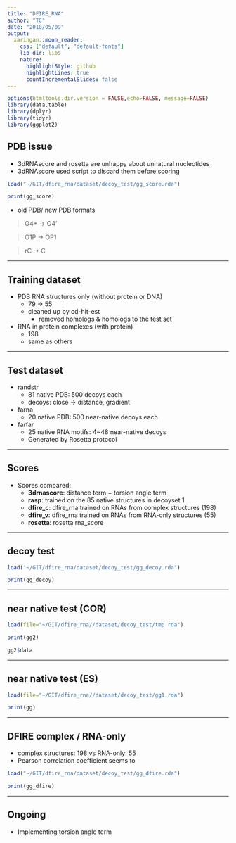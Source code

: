 ```yaml
---
title: "DFIRE_RNA"
author: "TC"
date: "2018/05/09"
output:
  xaringan::moon_reader:
    css: ["default", "default-fonts"]
    lib_dir: libs
    nature:
      highlightStyle: github
      highlightLines: true
      countIncrementalSlides: false
---
```




```r
options(htmltools.dir.version = FALSE,echo=FALSE, message=FALSE)
library(data.table)
library(dplyr)
library(tidyr)
library(ggplot2)
```


## PDB issue

- 3dRNAscore and rosetta are unhappy about unnatural nucleotides
- 3dRNAscore used script to discard them before scoring

```r
load("~/GIT/dfire_rna/dataset/decoy_test/gg_score.rda")

print(gg_score)
```

- old PDB/ new PDB formats

> O4* -> O4'

> O1P -> OP1

> rC -> C

---


## Training dataset

- PDB RNA structures only (without protein or DNA)
  - 79 -> 55
  - cleaned up by cd-hit-est 
     - removed homologs & homologs to the test set

  
- RNA in protein complexes (with protein)
  - 198
  - same as others


---

## Test dataset 

- randstr
   - 81 native PDB: 500 decoys each
   - decoys: close -> distance, gradient

- farna
   - 20 native PDB: 500 near-native decoys each


- farfar
   - 25 native RNA motifs: 4~48 near-native decoys
   - Generated by Rosetta protocol

---

## Scores

- Scores compared:  
     - **3drnascore**: distance term + torsion angle term   
     - **rasp**: trained on the 85 native structures in decoyset 1  
     - **dfire_c**: dfire_rna trained on RNAs from complex structures (198)  
     - **dfire_v**: dfire_rna trained on RNAs from RNA-only structures (55)  
     - **rosetta**: rosetta rna_score
     
---

## decoy test

```r
load("~/GIT/dfire_rna/dataset/decoy_test/gg_decoy.rda")

print(gg_decoy)
```


---

## near native test (COR)



```r
load(file="~/GIT/dfire_rna//dataset/decoy_test/tmp.rda")

print(gg2)
```


```r
gg2$data
```

---

## near native test (ES)

```r
load(file="~/GIT/dfire_rna//dataset/decoy_test/gg1.rda")

print(gg)
```


---

## DFIRE complex / RNA-only

- complex structures: 198 vs RNA-only: 55
- Pearson correlation coefficient seems to

```r
load("~/GIT/dfire_rna/dataset/decoy_test/gg_dfire.rda")

print(gg_dfire)
```



---

## Ongoing

- Implementing torsion angle term

